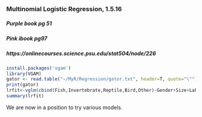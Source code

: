 ### Multinomial Logistic Regression, 1.5.16

##### Purple book pg 51
##### Pink ibook pg97
##### https://onlinecourses.science.psu.edu/stat504/node/226
```r
install.packages('vgam')
library(VGAM)
gator <- read.table("~/MyR/Regression/gator.txt", header=T, quote="\"")
print(gator)
lrfit<-vglm(cbind(Fish,Invertebrate,Reptile,Bird,Other)~Gender+Size+Lake,data=gator,family=multinomial)
summary(lrfit)
```
We are now in a position to try various models.

